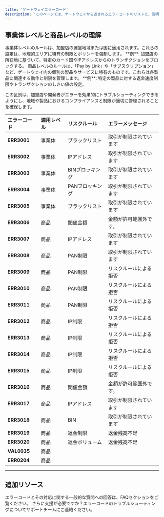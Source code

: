 ```yaml
---
title: 'ゲートウェイエラーコード'
description: 'このページでは、ゲートウェイから返されるエラーコードのリストと、説明および推奨されるアクションを提供します。エラーコードは、エンティティレベルおよび製品レベルで整理されており、エラーが適用される場所を特定するのに役立ちます。'
---
```


## **事業体レベルと商品レベルの理解**

<CardGroup>
  <Card title="事業体レベル" icon="map-location-dot">
    事業体レベルのルールは、加盟店の運営地域または国に適用されます。これらの設定は、地理的エリアに特有の制限とポリシーを強制します。
    **例**: 加盟店の所在地に基づいて、特定のカード国やIPアドレスからのトランザクションをブロックする。
  </Card>

  <Card title="商品レベル" icon="folder-gear">
    商品レベルのルールは、「Pay by Link」や「サブスクリプション」など、ゲートウェイ内の個別の製品やサービスに特有のものです。これらは各製品に関連する動作と制限を管理します。
    **例**: 特定の製品に対する返金速度制限やトランザクションのしきい値の設定。
  </Card>
</CardGroup>

この区別は、加盟店や開発者がエラーを効果的にトラブルシューティングできるようにし、地域や製品におけるコンプライアンスと制限が適切に管理されることを確保します。

| **エラーコード** | **適用レベル** | **リスクルール** | **エラーメッセージ** |
| :------------- | :---------------- | :------------ | :-------------------------- |
| **ERR3001**    | 事業体            | ブラックリスト     | 取引が制限されています   |
| **ERR3002**    | 事業体            | IPアドレス    | 取引が制限されています   |
| **ERR3003**    | 事業体            | BINブロッキング  | 取引が制限されています   |
| **ERR3004**    | 事業体            | PANブロッキング  | 取引が制限されています   |
| **ERR3005**    | 事業体            | ブラックリスト     | 取引が制限されています   |
| **ERR3006**    | 商品              | 閾値金額       | 金額が許可範囲外です。   |
| **ERR3007**    | 商品              | IPアドレス    | 取引が制限されています   |
| **ERR3008**    | 商品              | PAN制限       | 取引が制限されています   |
| **ERR3009**    | 商品              | PAN制限       | リスクルールによる拒否   |
| **ERR3010**    | 商品              | PAN制限       | リスクルールによる拒否   |
| **ERR3011**    | 商品              | PAN制限       | リスクルールによる拒否   |
| **ERR3012**    | 商品              | IP制限        | リスクルールによる拒否   |
| **ERR3013**    | 商品              | IP制限        | リスクルールによる拒否   |
| **ERR3014**    | 商品              | IP制限        | リスクルールによる拒否   |
| **ERR3015**    | 商品              | IP制限        | リスクルールによる拒否   |
| **ERR3016**    | 商品              | 閾値金額       | 金額が許可範囲外です。   |
| **ERR3017**    | 商品              | IPアドレス    | 取引が制限されています   |
| **ERR3018**    | 商品              | BIN          | 取引が制限されています   |
| **ERR3019**    | 商品              | 返金制限      | 返金残高不足            |
| **ERR3020**    | 商品              | 返金ボリューム  | 返金残高不足            |
| **VAL0035**    | 商品              |              |                            |
| **ERR0204**    | 商品              |              |                            |

***

## **追加リソース**

<CardGroup>
  <Card title="よくある質問" icon="comments-question" href="/support/faqs">
    エラーコードとその対応に関する一般的な質問への回答は、FAQセクションをご覧ください。
  </Card>

  <Card title="サポートに連絡" icon="life-ring" href="/support/contact">
    さらに支援が必要ですか？エラーコードのトラブルシューティングについてサポートチームにご連絡ください。
  </Card>
</CardGroup>